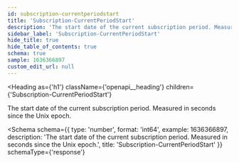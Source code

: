 ```yaml
---
id: subscription-currentperiodstart
title: 'Subscription-CurrentPeriodStart'
description: 'The start date of the current subscription period. Measured in seconds since the Unix epoch.'
sidebar_label: 'Subscription-CurrentPeriodStart'
hide_title: true
hide_table_of_contents: true
schema: true
sample: 1636366897
custom_edit_url: null
---
```



<Heading
  as={'h1'}
  className={'openapi__heading'}
  children={'Subscription-CurrentPeriodStart'}
></Heading>

The start date of the current subscription period. Measured in seconds since the Unix epoch.

<Schema
  schema={{
    type: 'number',
    format: 'int64',
    example: 1636366897,
    description:
      'The start date of the current subscription period. Measured in seconds since the Unix epoch.',
    title: 'Subscription-CurrentPeriodStart'
  }}
  schemaType={'response'}
></Schema>
